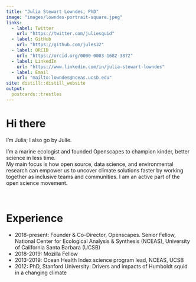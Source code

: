 ```yaml
---
title: "Julia Stewart Lowndes, PhD"
image: "images/lowndes-portrait-square.jpeg"
links:
  - label: Twitter
    url: "https://twitter.com/juliesquid"
  - label: GitHub
    url: "https://github.com/jules32"
  - label: ORCID
    url: "https://orcid.org/0000-0003-1682-3872"
  - label: LinkedIn
    url: "https://www.linkedin.com/in/julia-stewart-lowndes"
  - label: Email
    url: "mailto:lowndes@nceas.ucsb.edu"
site: distill::distill_website
output:
  postcards::trestles
---
```


# Hi there

I'm Julia; I also go by Julie. 

I'm a marine ecologist and founded Openscapes to champion kinder, better science in less time. <br>My main focus is how open source, data science, and environmental research can empower us to uncover climate solutions faster by working together as inclusive teams and communities. I am an active part of the open science movement.

<br>

# Experience

- 2018-present: Founder & Co-Director, Openscapes. Senior Fellow, National Center for Ecological Analysis & Synthesis (NCEAS), University of California Santa Barbara (UCSB)
- 2018-2019: Mozilla Fellow
- 2013-2019: Ocean Health Index science program lead, NCEAS, UCSB
- 2012: PhD, Stanford University: Drivers and impacts of Humboldt squid in a changing climate

